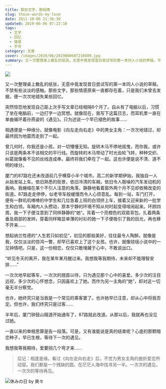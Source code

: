 ```yaml
---
title: 那些文字，那段情
slug: those-words-my-love
date: 2011-10-06 21:36:39
updated: 2019-06-06 07:22:10
tags:
  - 文字
  - 回忆
  - 情感
  - 手写
category: 文章
cover: /images/2019/06/2019060607210889.jpg
summary: 又一次整理桌上散乱的纸张，无意中竟发现昔日尝试写的第一本同人小说的草稿，不禁有些淡淡的感触。那些文字，那些情感原来一直都存在着，只是我们未曾去发掘，便一次次地错失某些回忆。
---
```

![](/images/2019/06/2019060607161615.jpg)

<NeteasePlayer id={287319} />

又一次整理桌上散乱的纸张，无意中竟发现昔日尝试写的第一本同人小说的草稿，不禁有些淡淡的感触。那些文字，那些情感原来一直都存在着，只是我们未曾去发掘，便一次次地错失某些回忆。

突然惊恐地发现自己距上次手写文章已经相隔6个月了。自从有了电脑以后，习惯了坐在电脑前，一边打字一边冥想。就像现在，我写下这篇日志，而耳机里一直在单曲循环着孙燕姿的《遇见》。只为述说一个早已褪色的故事……

相遇便是一种缘分。就像电影《向左走向右走》中的男女主角：一次次地错过，却最终因为地震而走到了一起。

曾几何时，你我还是小孩，对一切懵懂无知。旋转木马不停地摇曳，而你我，或许只该是两条本不该相交的平行线。而旋转的木马带动了时光齿轮飞转，种种交织、纠葛就像看不见的丝线连成串，最终将我们牵在了一起。这也许便是说不清、道不明的缘分。

厦门的87路在还未改道前几乎横穿小半个城市。高二的新学期伊始，我独自一人从始发站上车。依旧熟悉的街景，依旧冷清的车厢，依旧令人聒噪的汽车发动机的轰响。我蜷缩在某个不引人注意的角落，静静地看着窗外两个月不见却依稀改变的街道。87路走走停停，似老爷车般缓慢而令人心烦意乱。每到一站，车门打开，便有一群叽叽喳喳的中学生和几位急着上班的白领挤上车，接着又迎来新的一批学生和白领。车厢内人头攒动，原本宁静的环境不知从何时起变得喧闹起来。环顾四周，我一下子便注意到了同样静静的“她”。背着一个亮橙色的双肩背包，扎着两条垂及肩部的发辫，穿着同样略显单薄的衬衫的她一下子便吸引了我的目光，再也移不开来……

想起纳兰性德的“人生若只如初见”，初见的那般美好，往往最令人陶醉。就像是我，仅仅淡淡的惊鸿一瞥，却早已喜欢上了这个女孩。也许，就像琼瑶小说中的一见钟情吧。只是，这一份相恋，仅仅只敢埋藏于心中，不敢说出口。

“听见冬天的离开，我在某年某月醒过来。我想我等我期待，未来却不能理智安排……”

一次次地早起等车，一次次的翘首以待，只为遇见那个心中的喜爱。多少次的注目远视，多少次的心怀想念，只因喜欢上了她。而作为另一主角的“她”，却对这一切毫无半分察觉。

也许，她终究只是当我是一个常见的乘客罢了。也许她早已注意，却从心中将我否定。但也许，我们终究只是过客……

半年后，厦门钟鼓山隧道开始通车了，87路就此改道。从那以后，我就再也没见过她。

一直以来的单相思算是告一段落。可是，又有谁能说是真的结束呢？心底的那颗暗恋种子，早已生根，等待下一次的遇见。

我想我等我期待，爱要拐几个弯才来……

>后记：相逢是缘。看过《向左走向右走》后，不觉为男女主角的曲折爱恋所动容。我们都是一个残缺的圆，在茫茫人海中找寻另一半。一次次的遇见，一次次的等待再见。

![休みの日 by 爽々](/images/2019/06/2019060607183287.jpg)
